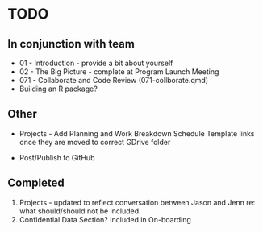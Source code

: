 
# TODO

## In conjunction with team

* 01 - Introduction - provide a bit about yourself
* 02 - The Big Picture - complete at Program Launch Meeting
* 071 - Collaborate and Code Review (071-collborate.qmd)
* Building an R package?

## Other
* Projects - Add Planning and Work Breakdown Schedule Template links once they are moved to correct GDrive folder

* Post/Publish to GitHub

## Completed

1. Projects - updated to reflect conversation between Jason and Jenn re: what should/should not be included.    
2. Confidential Data Section? Included in On-boarding    

<!--  _quarto.yml that kinda works -->
<!--  engine: knitr -->

<!-- project: -->
<!--   type: book -->
<!--   output-dir: _site -->
<!--   # output-dir: _output -->

<!-- website: -->
<!--   title: FMA A-Team Manual -->
<!--   image: _img/FMAnalytics_logo_pic.png -->
<!--   # date: last-modified -->
<!--   sidebar: -->
<!--     contents: auto -->
<!--     bread-crumbs: true -->

<!-- book: -->
<!--   title: FMA A-Team Manual -->
<!--   cover-image: _img/FMAnalytics_logo_pic.png -->
<!--   date: last-modified -->
<!--   search: true -->
<!--   # description: "This is the manual for the Analytical Services Team, Fisheries Monitoring and Analysis Division, Alaska Fisheries Sceince Center, NOAA Fisheries" -->
<!--   site-url: https://Alaska-Fisheries-Monitoring-Analytics.github.io/manual/ -->
<!--   repo-url: https://github.com/Alaska-Fisheries-Monitoring-Analytics/ -->
<!--   repo-actions: [edit,issue] -->
<!--   downloads: [pdf, epub] -->
<!--   favicon: _img/FMAnalytics_logo_pic.png -->
<!--   sidebar: -->
<!--     contents: auto -->
<!--     bread-crumbs: true -->
<!--   tools: -->
<!--     - icon: github -->
<!--       href: "https://github.com/Alaska-Fisheries-Monitoring-Analytics/" -->
<!--   chapters: -->
<!--     - text: Home -->
<!--       href: index.qmd -->
<!--     - 01-intro.qmd -->
<!--     - 02-the-big-picture.qmd -->
<!--     - 03-code-of-conduct.qmd -->
<!--     - 04-onboarding.qmd -->
<!--     - 05-expectations.qmd -->
<!--     - 06-communication.qmd -->
<!--     - 07-projects.qmd -->
<!--     - 071-collaborate.qmd -->
<!--     - 08-offboarding.qmd -->
<!--     - 09-resources.qmd -->
<!--   appendices: -->
<!--     - text: Git Tips -->
<!--       href: 999-more-git.qmd -->
<!--     - text: Jason's Philosophy -->
<!--       href: 999-jjphilosophy.qmd -->
<!--     - text: Make Your Calendar Visible -->
<!--       href: 999-make-calendar-visible.qmd -->
<!--     - text: Acronyms -->
<!--       href: 999-acronyms.qmd -->
<!--   page-navigation: true -->

<!-- format: -->
<!--   html: -->
<!--     theme: -->
<!--       light: cosmo -->
<!--       dark: cyborg -->
<!--     toc: true -->
<!--     toc-location: right -->
<!--     toc-depth: 1 -->
<!--     number-depth: 0 -->
<!--     page-layout: article -->
<!--     code-fold: true -->
<!--     image: _img/FMAnalytics_logo_pic.png -->
<!--     sidebar: -->
<!--       contents: auto -->
<!--       bread-crumbs: true -->
<!--     # css: styles.css -->
<!--   pdf: -->
<!--     toc: true -->
<!--     number-sections: false -->
<!--     colorlinks: true -->
<!--   docx: -->
<!--     toc: true -->
<!--     number-sections: false -->
<!--     highlight-style: github -->

<!-- navbar: -->
<!--   title: FMA A-Team -->
<!--   left: -->
<!--     - text: Intro -->
<!--       href: 01-intro.qmd -->
<!--     - text: "Big Picture" -->
<!--       href: 02-the-big-picture.qmd -->
<!--     - text: Conduct -->
<!--       href: 03-code-of-conduct.qmd -->
<!--     - text: Onboard -->
<!--       href: 04-onboarding.qmd -->
<!--     - text: Expectations -->
<!--       href: 05-expectations.qmd -->
<!--     - text: Comms -->
<!--       href: 06-communication.qmd -->
<!--     - text: Projects -->
<!--       href: 07-projects.qmd -->
<!--     - text: Offboard -->
<!--       href: 08-offboarding.qmd -->
<!--     - text: Resources -->
<!--       href: 09-resources.qmd -->

<!-- bibliography: [references.bib] -->

<!-- page-footer: -->
<!--     background: light -->
<!--     left: | -->
<!--       <a href="https://www.fisheries.noaa.gov/about/fisheries-monitoring-and-analysis">FMA AFSC NOAA</a> -->
<!--     right: | -->
<!--       This book was built with <a href="https://quarto.org/">Quarto</a>. -->
